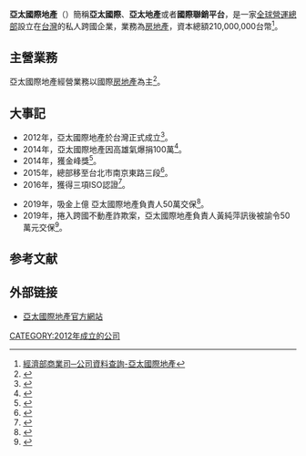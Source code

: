 {{coi|time=2016-10-28T13:43:16+00:00}}
{{Infobox Company 
| company_name       = 亞太國際地產
| company_name_en    = ASIA PACIFIC INTERNATIONAL PROPERTY
| original_text      = 
| company_logo       = [[File:亞太國際地產-01.png|150px]]
| company_type       = [[私人公司|私人公司]]
| market_information = 
| abbreviated_name   = 
| foundation         = 2012年1月31日 
| location           = {{TW}}台北市中山區南京東路三段68號
| telephone_no       = 
| key_people         = 秦啟松（[[董事長|董事長]]）
| industry           = [[房地產|房地產]]
| products           = 
| area_served       =  [[台灣|台灣]]、[[大陸|大陸]]、[[上海|上海]]、[[英國|英國]]、[[澳大利亞|澳大利亞]]、[[菲律賓|菲律賓]]、[[泰國|泰國]]、[[馬來西亞|馬來西亞]]、[[新加坡|新加坡]]<ref>{{Cite web |url=http://www.estateap.com/branches/?Code=OVERSEA |title=亞太國際地產服務據點 |access-date=2016-10-28 |archive-date=2020-12-02 |archive-url=https://web.archive.org/web/20201202093356/http://www.estateap.com/branches/?Code=OVERSEA }}</ref>
| revenue            = 
| assets             = 
| equity             = 
| operating_income   = 
| profit             = 
| market_value       =
| num_employees      = 
| P/E ratio          =
| earnings per share = 
| Net asset value    = 
| accounting_period  = 
| parent             = 
| divisions          =
| major_shareholder  = 
| subsid             = 
| homepage           = [http://www.estateap.com/ 亞太國際地產官方網站]
| footnotes          = 
| width              = 335px
}}

'''亞太國際地產'''（{{lang-en|Asia Pacific International Property}}）簡稱'''亞太國際'''、'''亞太地產'''或者'''國際聯銷平台'''，是一家[[全球營運總部|全球營運總部]]設立在[[台灣|台灣]]的私人跨國企業，業務為[[房地產|房地產]]，資本總額210,000,000台幣<ref>[http://gcis.nat.gov.tw/pub/cmpy/cmpyInfoAction.do?method=detail&banNo=53681791 經濟部商業司─公司資料查詢-亞太國際地產]{{Dead link|date=2018年8月 |bot=InternetArchiveBot |fix-attempted=yes }}</ref>。

==主營業務==
亞太國際地產經營業務以國際[[房地產|房地產]]為主<ref>{{Cite web |url=http://www.epochtimes.com.tw/n163483/%E4%BB%A5%E5%8F%B0%E7%81%A3%E7%B2%BE%E7%A5%9E%E6%89%93%E5%A4%A9%E4%B8%8B-%E4%BA%9E%E5%A4%AA%E5%9C%B0%E7%94%A2%E5%BB%BA%E5%85%A8%E7%90%83%E8%81%AF%E9%8A%B7%E5%B9%B3%E5%8F%B0.html |title=大紀元　以台灣精神打天下 亞太地產建全球聯銷平台 |accessdate=2016-10-28 |archive-date=2019-06-08 |archive-url=https://web.archive.org/web/20190608081730/http://www.epochtimes.com.tw/n163483/%E4%BB%A5%E5%8F%B0%E7%81%A3%E7%B2%BE%E7%A5%9E%E6%89%93%E5%A4%A9%E4%B8%8B-%E4%BA%9E%E5%A4%AA%E5%9C%B0%E7%94%A2%E5%BB%BA%E5%85%A8%E7%90%83%E8%81%AF%E9%8A%B7%E5%B9%B3%E5%8F%B0.html |dead-url=no }}</ref>。

==大事記==
*2012年，亞太國際地產於台灣正式成立<ref>{{Cite web |url=http://www.chinatimes.com/newspapers/20140719000116-260210 |title=中時電子報-亞太國際地產 首家海外房產聯銷平台 |accessdate=2016-10-28 |archive-date=2018-10-03 |archive-url=https://web.archive.org/web/20181003064012/http://www.chinatimes.com/newspapers/20140719000116-260210 |dead-url=no }}</ref>。 
*2014年，亞太國際地產因高雄氣爆捐100萬<ref>{{Cite web |url=http://news.ltn.com.tw/news/society/breakingnews/1073493 |title=自由時報-高雄氣爆-亞太國際地產及馬來西亞台灣房屋跨海捐200萬 |accessdate=2016-10-28 |archive-date=2018-12-05 |archive-url=https://web.archive.org/web/20181205210759/http://news.ltn.com.tw/news/society/breakingnews/1073493 |dead-url=no }}</ref>。
*2014年，獲金峰獎<ref>{{Cite web |url=http://www.chinatimes.com/newspapers/20141010000124-260208 |title=中時電子報-布局海內外 亞太國際地產 獲金峰獎肯定 |accessdate=2016-10-28 |archive-date=2019-04-11 |archive-url=https://web.archive.org/web/20190411022631/https://www.chinatimes.com/newspapers/20141010000124-260208 |dead-url=no }}</ref>。
*2015年，總部移至台北市南京東路三段<ref>{{Cite web |url=http://www.chinatimes.com/newspapers/20150310000360-260208 |title=中時電子報-亞太國際地產喬遷 擴大營運 |accessdate=2016-10-28 |archive-date=2018-10-03 |archive-url=https://web.archive.org/web/20181003082847/http://www.chinatimes.com/newspapers/20150310000360-260208 |dead-url=no }}</ref>。 
*2016年，獲得三項ISO認證<ref>{{Cite web |url=http://www.appledaily.com.tw/realtimenews/article/new/20160218/798164/ |title=蘋果日報-亞太國際地產　力拼3年在台上市 |accessdate=2016-10-28 |archive-date=2017-09-23 |archive-url=https://web.archive.org/web/20170923023535/http://www.appledaily.com.tw/realtimenews/article/new/20160218/798164 |dead-url=no }}</ref>。

*2019年，吸金上億 亞太國際地產負責人50萬交保<ref>{{Cite web |url=https://udn.com/news/story/7321/3549300/ |title=投資歐洲不動產吸金上億 亞太國際地產負責人50萬交保 |accessdate=2019-08-28 |archive-date=2019-08-28 |archive-url=https://web.archive.org/web/20190828091550/https://udn.com/news/story/7321/3549300 |dead-url=no }}</ref>。
*2019年，捲入跨國不動產詐欺案，亞太國際地產負責人黃純萍訊後被諭令50萬元交保<ref>{{Cite web |url=https://news.ltn.com.tw/news/society/breakingnews/2648716 |title=捲入跨國不動產詐欺案 亞太國際地產負責人50萬元交保 |accessdate=2019-08-28 |archive-date=2019-08-28 |archive-url=https://web.archive.org/web/20190828091537/https://news.ltn.com.tw/news/society/breakingnews/2648716 |dead-url=no }}</ref>。

== 参考文献 ==
{{Reflist|2}}

== 外部链接 ==
* [http://www.estateap.com/ 亞太國際地產官方網站] {{Wayback|url=http://www.estateap.com/ |date=20201202090653 }}
[[CATEGORY:2012年成立的公司|CATEGORY:2012年成立的公司]]